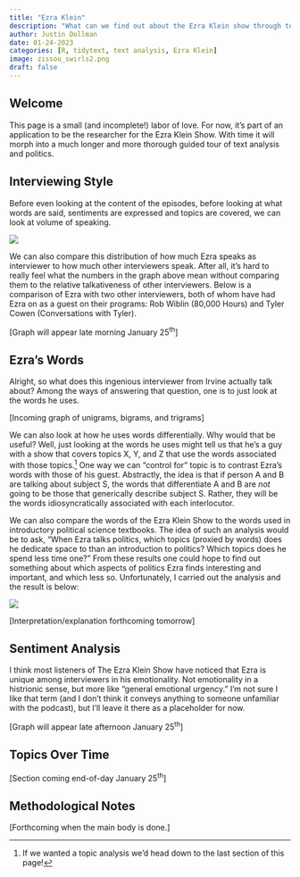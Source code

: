 ```yaml
---
title: "Ezra Klein"
description: "What can we find out about the Ezra Klein show through text?"
author: Justin Dollman
date: 01-24-2023
categories: [R, tidytext, text analysis, Ezra Klein]
image: zissou_swirls2.png
draft: false
---
```


## Welcome

This page is a small (and incomplete!) labor of love. For now, it's part of an application to be the researcher for the Ezra Klein Show. With time it will morph into a much longer and more thorough guided tour of text analysis and politics.

## Interviewing Style

Before even looking at the content of the episodes, before looking at what words are said, sentiments are expressed and topics are covered, we can look at volume of speaking.

![](generous_interviewer.png)

We can also compare this distribution of how much Ezra speaks as interviewer to how much other interviewers speak. After all, it's hard to really feel what the numbers in the graph above mean without comparing them to the relative talkativeness of other interviewers. Below is a comparison of Ezra with two other interviewers, both of whom have had Ezra on as a guest on their programs: Rob Wiblin (80,000 Hours) and Tyler Cowen (Conversations with Tyler).

[Graph will appear late morning January 25^th^]

## Ezra's Words

Alright, so what does this ingenious interviewer from Irvine actually talk about? Among the ways of answering that question, one is to just look at the words he uses.

[Incoming graph of unigrams, bigrams, and trigrams]

We can also look at how he uses words differentially. Why would that be useful? Well, just looking at the words he uses might tell us that he's a guy with a show that covers topics X, Y, and Z that use the words associated with those topics.^[If we wanted a topic analysis we'd head down to the last section of this page!] One way we can "control for" topic is to contrast Ezra's words with those of his guest. Abstractly, the idea is that if person A and B are talking about subject S, the words that differentiate A and B are *not* going to be those that generically describe subject S. Rather, they will be the words idiosyncratically associated with each interlocutor.

We can also compare the words of the Ezra Klein Show to the words used in introductory political science textbooks. The idea of such an analysis would be to ask, "When Ezra talks politics, which topics (proxied by words) does he dedicate space to than an introduction to politics? Which topics does he spend less time one?" From these results one could hope to find out something about which aspects of politics Ezra finds interesting and important, and which less so. Unfortunately, I carried out the analysis and the result is below:

![](words.png)

[Interpretation/explanation forthcoming tomorrow]

## Sentiment Analysis

I think most listeners of The Ezra Klein Show have noticed that Ezra is unique among interviewers in his emotionality. Not emotionality in a histrionic sense, but more like "general emotional urgency." I'm not sure I like that term (and I don't think it conveys anything to someone unfamiliar with the podcast), but I'll leave it there as a placeholder for now.

[Graph will appear late afternoon January 25^th^]

## Topics Over Time

[Section coming end-of-day January 25^th^]

## Methodological Notes

[Forthcoming when the main body is done.]